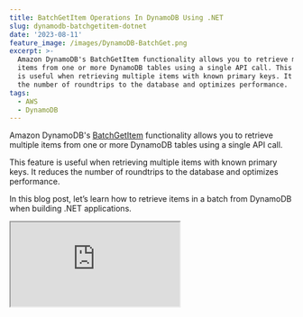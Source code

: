 ```yaml
---
title: BatchGetItem Operations In DynamoDB Using .NET
slug: dynamodb-batchgetitem-dotnet
date: '2023-08-11'
feature_image: /images/DynamoDB-BatchGet.png
excerpt: >-
  Amazon DynamoDB's BatchGetItem functionality allows you to retrieve multiple
  items from one or more DynamoDB tables using a single API call. This feature
  is useful when retrieving multiple items with known primary keys. It reduces
  the number of roundtrips to the database and optimizes performance.
tags:
  - AWS
  - DynamoDB
---
```

Amazon DynamoDB's [BatchGetItem](https://docs.aws.amazon.com/amazondynamodb/latest/APIReference/API_BatchGetItem.html) functionality allows you to retrieve multiple items from one or more DynamoDB tables using a single API call.

This feature is useful when retrieving multiple items with known primary keys. It reduces the number of roundtrips to the database and optimizes performance.

In this blog post, let’s learn how to retrieve items in a batch from DynamoDB when building .NET applications.

<iframe src="https://www.youtube.com/embed/mrf_E4umaAg?feature=oembed" />

_This article is sponsored by AWS and is part of my [AWS Series](/tag/aws/)._

We will learn, how to

-   Batch Fetch Using High-Level API (DynamoDBContext)
-   Batch Fetch Using Low-Level API (AmazonDynamoDBClient)

## DynamoDB BatchGetItem

The `BatchGetItem` retrieves items from one or more tables in DynamoDB given a set of primary keys.

A single batch operation can retrieve up to 16 MB of data and as many as 100 items in a single roundtrip. If either of these exceeds, the `BatchGetItem` returns a partial result.

DynamoDB `BatchGetItem` can be performed using the High-Level API (using the `DynamoDBContext` instance) and also the Low-Level API (using the `AmazonDynamoDBClient` instance).

Let's explore these methods and how to perform the operations on single and multiple tables.

## Batch Fetch Using HighLevel API (DynamoDBContext)

The `DynamoDBContext` is the High-Level API provided in the .NET SDK and abstracts over the Low-Level API. It makes it easier to work with DynamoDB by giving rich .NET classes to interact with.

### BatchGetItem on Single Table using High-Level API

The `DynamoDBContext` provides the `CreateBatchGet` generic function, that takes in the .NET type representing the DynamoDB Table Item. It returns a generic type of `BatchGet`.

The below API method, taken in a list of primary key values (hash, range key) as a `KeyValuePair`.

```csharp
[HttpPost("get-batch-dynamodbcontext-one-table")]
public async Task<List<WeatherForecast>> GetBatch(List<KeyValuePair<string,DateTime>> keys)
{
    var batchGet = _dynamoDbContext.CreateBatchGet<WeatherForecast>();
    foreach (var key in keys)
        batchGet.AddKey(key.Key, key.Value);
    await batchGet.ExecuteAsync();
    return batchGet.Results;
}
```

You can add the primary keys to retrieve from the specific table using the `AddKey` method on `BatchGet` instance.

When you call the `ExecuteAsync` it performs the batch request to DynamoDB and returns back the results as of the `Results` property on the `BatchGet` item as shown above.

### BatchGetItem on Multiple Tables using High-Level API

Each `BatchGet` instance represents a batch operation to one table in DynamoDB. This is specified using the generic type parameter passed to the `BatchGet` operation.

The DynamoDBContext uses the table name conventions to determine the table name to perform the queries on.

<BlogLink
  href="/blog/dynamodb-net-table/"
  title=".NET DynamoDB SDK: Understanding Table Name Conventions and DynamoDBTable Attribute"
  description="The DynamoDB .NET SDK by default uses conventions to determine the Table name. However, it supports different options to configure and customize the name. Learn how to achieve this in this post."
  authorImage="/images/logo-512x512-24.png"
  authorName="Rahul Nath"
  authorTitle="Rahul Pulikkot Nath"
  featureImage="/images/DynamoDB-Table-Name-Conventions.png"
/>

To retrieve items from multiple tables, we need to create multiple instances of the `BatchGet` type using the appropriate .NET Types.

The below code invokes the `CreateBatchGet` function using two different types, representing two different tables in DynamoDB.

```csharp
[HttpPost("get-batch-dynamodbcontext-multiple-table")]
public async Task<object> GetBatchMultiTable(List<KeyValuePair<string,DateTime>> keys)
{
    var batchGet1 = _dynamoDbContext.CreateBatchGet<WeatherForecast>();
    var batchGet2 = _dynamoDbContext.CreateBatchGet<WeatherForecastTable>();
    foreach (var key in keys)
    {
        batchGet1.AddKey(key.Key, key.Value);
        batchGet2.AddKey(key.Key, key.Value);
    }

    var batches = batchGet1.Combine(batchGet2);
    await batches.ExecuteAsync();

    return new
    {
        WeatherForecast = batchGet1.Results,
        WeatherForecastTable = batchGet2.Results
    };
}
```

Once adding the keys to fetch in each of the `BatchGet` operation, you can combine the multiple `BatchGet` instances into a single `MultiTableBatchGet` instance using the `Combine` method as shown above.

Like before we can perform the `ExecuteAsync` which invokes the call to DynamoDB to retrieve items from both the `BatchGet` requests.

_To keep things simple, I am getting the same keys from both the tables in the example above, but depending on your application and scenario you will be using different sets of keys and tables to retrieve data._

You can combine any number of `BatchGet` instances together and perform the call to DynamoDB as a single batch request.

#### CreateMultiTableBatchGet Function

The `DynamoDBContext` also has a function `CreateMultiTableBatchGet` that can be used to combine different `BatchGet` instances.

Instead of using the `Combine` method, you can call the `CreateMultiTableBatchGet` and pass in the `BatchGet` items as params.

```csharp
batches = _dynamoDbContext.CreateMultiTableBatchGet(batchGet1, batchGet2);
await batches.ExecuteAsync();
```

## Batch Fetch Using LowLevel API (AmazonDynamoDBClient)

When using the High-Level API it abstracts away a lot of the complexities of the underlying Low-Level API.

However, it also hides some of the functionality that might be useful in certain scenarios.

When the `BatchGetItem` requires exceeds the allowed item count/size, it returns a list of `UnprocessedKeys` collection. This property is available only through the Low-Level API.

Let's see how we can perform the same calls using the Low-Level API

### BatchGetItem on Single Table using .NET Low-Level API

The `AmazonDynamoDBClient` provides the `BatchGetItemAsync` function to get items in a batch.

It has multiple overloads and one of which uses the `BatchItemGetRequest` as shown below.

The `RequestItems` takes the list of table names that we are querying from and the keys to get from each of those tables (which is represented using the `KeysAndAttributes` type).

Below I loop through the `keys` to fetch from the `WeatherForecast` table and add the hash and range keys to identify each item to be retrieved from the table.

```csharp
[HttpPost("get-batch-dynamodbclient-one-table")]
public async Task<List<WeatherForecast>> GetBatchDynamoDbClient(Dictionary<string, DateTime> keys)
{
    var batchGetItemRequest = new BatchGetItemRequest();
    batchGetItemRequest.RequestItems = new Dictionary<string, KeysAndAttributes>()
    {
        {
            nameof(WeatherForecast), new KeysAndAttributes()
            {
                Keys = keys.Select(key => new Dictionary<string, AttributeValue>()
                {
                    {nameof(WeatherForecast.CityName), new AttributeValue(key.Key)},
                    {nameof(WeatherForecast.Date), new AttributeValue(key.Value.ToString(AWSSDKUtils.ISO8601DateFormat))}
                }).ToList()
            }
        }
    };
    var response = await _dynamoDbClient.BatchGetItemAsync(batchGetItemRequest);
    return response.Responses
        .SelectMany(t => t.Value.Select(Document.FromAttributeMap)
        .Select(_dynamoDbContext.FromDocument<WeatherForecast>))
        .ToList();
}
```

The `BatchGetItemAsync` function is to perform the fetch from the DynamoDB which returns a `BatchGetItemResponse`.

The `BatchGetItemResponse` contains the `Responses` property which contains the items retrieved in the batch request. It also has the `UnprocessedKeys` properties which return any keys that weren't processed in the current batch request.

### BatchGetItem on Multiple Tables  using .NET Low-Level API

To perform a batch get on multiple tables using the Low-Level `AmazonDynamoDBClient` instance, all we need to do is pass another key-value pair, indicating the different table name and the associated `KeysAndAttributes` to retrieve from that table.  

The below request fetches the same items from both `WeatherForecast` and `WeatherForecastTable` in DynamoDB.

```csharp
[HttpPost("get-batch-dynamodbclient-multi-table")]
public async Task<List<WeatherForecast>> GetBatchDynamoDbClientMulti(Dictionary<string, DateTime> keys)
{
    var batchGetItemRequest = new BatchGetItemRequest();
    batchGetItemRequest.RequestItems = new Dictionary<string, KeysAndAttributes>()
    {
        {
            nameof(WeatherForecast), new KeysAndAttributes()
            {
                Keys = keys.Select(key => new Dictionary<string, AttributeValue>()
                {
                    {nameof(WeatherForecast.CityName), new AttributeValue(key.Key)},
                    {nameof(WeatherForecast.Date), new AttributeValue(key.Value.ToString(AWSSDKUtils.ISO8601DateFormat))}
                }).ToList()
            }
        },
        {
            nameof(WeatherForecastTable), new KeysAndAttributes()
            {
                Keys = keys.Select(key => new Dictionary<string, AttributeValue>()
                {
                    {nameof(WeatherForecast.CityName), new AttributeValue(key.Key)},
                    {nameof(WeatherForecast.Date), new AttributeValue(key.Value.ToString(AWSSDKUtils.ISO8601DateFormat))}
                }).ToList()
            }
        }
    };
    var response = await _dynamoDbClient.BatchGetItemAsync(batchGetItemRequest);
    return response.Responses
        .SelectMany(t => t.Value.Select(Document.FromAttributeMap)
            .Select(_dynamoDbContext.FromDocument<WeatherForecast>))
        .ToList();
}
```

When processing the results you need to make sure to convert the items into the same .NET type based on the table it's reading the items from.

Since in the above case, both items are of the same shape I am converting them to the same type `WeatherForecast` using the `FromDocument` method.
